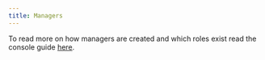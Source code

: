 ```yaml
---
title: Managers
---
```



<ManagerDescription name="ManagerDescription" />

To read more on how managers are created and which roles exist read the console guide [here](../../guides/manage/console/managers).
